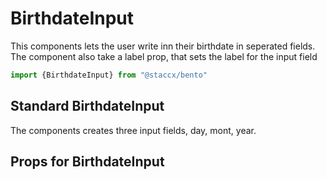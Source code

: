 
<Meta title="Components|Forms/Input/BirthdateInput" component={BirthdateInput}/>


# BirthdateInput
This components lets the user write inn their birthdate in seperated fields. The component also take a label prop, that sets
the label for the input field


```javascript
import {BirthdateInput} from "@staccx/bento"
```



## Standard BirthdateInput
The components creates three input fields, day, mont, year. 


<Preview>
  <Story name="Standard">
   <BirthdateInput label={"BirthdateInput"} id="9852145" />
  </Story>
</Preview>





## Props for BirthdateInput
<Props of={BirthdateInput} />
